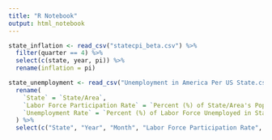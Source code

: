 ```yaml
---
title: "R Notebook"
output: html_notebook
---
```


```r
state_inflation <- read_csv("statecpi_beta.csv") %>%
  filter(quarter == 4) %>%
  select(c(state, year, pi)) %>%
  rename(inflation = pi)

state_unemployment <- read_csv("Unemployment in America Per US State.csv") %>%
  rename(
    `State` = `State/Area`,
    `Labor Force Participation Rate` = `Percent (%) of State/Area's Population`, 
    `Unemployment Rate` = `Percent (%) of Labor Force Unemployed in State/Area` 
  ) %>%
  select(c("State", "Year", "Month", "Labor Force Participation Rate", "Unemployment Rate"))
```



